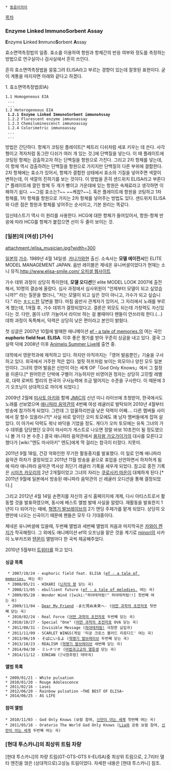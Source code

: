  * [[동음이의어]]
[[목차]]
=== Enzyme Linked ImmunoSorbent Assay ===
'''E'''nzyme '''L'''inked '''I'''mmuno'''S'''orbent '''A'''ssay

효소면역측정법의 일종. 효소를 이용하여 항원과 항체간의 반응 여부와 정도를 측정하는 방법으로 연구실이나 검사실에서 흔히 쓰인다.

흔히 효소면역측정법을 뭉뚱그려 ELISA라고 부르는 경향이 있는데 잘못된 표현이다. 굳이 계통을 따지자면 아래와 같다고 하겠다. 

1. 효소면역측정법(EIA)
 1.1 Homogeneous EIA
  ...
  ...
 1.2 Heterogeneous EIA
  '''1.2.1 Enzyme Linked ImmunoSorbent immunoAssay'''
  1.2.2 Flurescent enzyme immunoassay
  1.2.3 Chemiluminescenct immunoassay
  1.2.4 Colorimetric immunoassay
  ...
  ...  

방법은 간단하다. 항체가 코팅된 플레이트[* 페트리 디쉬처럼 세포 키우는 데 쓴다. 사각형이고 격자처럼 동그란 디쉬가 여러 개 있는 것.]에 단백질을 넣는다. 이 때 플레이트에 코팅된 항체는 검출하고자 하는 단백질을 항원으로 가진다. 그리고 2차 항체를 넣는데, 이 항체 역시 검출하려는 단백질을 항원으로 가지지만 단백질의 다른 부위에 결합한다. 2차 항체에는 효소가 있어서, 항체가 결합한 상태에서 효소의 기질을 넣어주면 색깔이 변하는데, 이 색깔의 진하기를 보는 것이다. 이 방법을 흔히 샌드위치 ELISA라고 부른다[* 플레이트에 깔린 항체 두 개가 빵이고 가운데에 있는 항원은 속재료라고 생각하면 이해하기 쉽다. ~~그럼 효소는?~~ ~~케찹?~~].  
혹은 플레이트에 항원을 코팅하고 1차 항체를, 1차 항체를 항원으로 가지는 2차 항체를 넣어주는 방법도 있다. 샌드위치 ELISA와 다른 점은 항원과 항체를 넣어주는 순서이고, 기본 원리는 똑같다. 

임신테스트기 역시 이 원리를 사용한다. HCG에 대한 항체가 들어있어서, 항원-항체 반응에 따라 HCG를 항체가 붙잡으면 선이 두 줄이 보이는 것. 

=== [일본]의 [여성] [가수] ===
attachment:/elisa_musician.jpg?width=300

[[일본]]의 [[가수]]. 1989년 4월 14일생. [[카나가와]]현 출신. 소속사는 '''모델 에이전시'''인 ELITE MODEL MANAGEMENT JAPAN. 음반 레이블은 제네온 유니버셜이었다가 현재는 소니 뮤직.[[http://www.elisa-smile.com/ 오피셜 웹사이트]]

가수 데뷔 과정이 상당히 특이한데, '''모델 오디션'''인 elite MODEL LOOK 2007에 출전해서, 10명의 결승에 올랐다. 심사 과정에서 심사위원이 "언제부터 모델이 되고 싶었습니까?" 라는 질문을 했더니, "저는 모델이 되고 싶은 것이 아니고, 가수가 되고 싶습니다." 라는 [[ㅎㄷㄷ]]한 답변을 했다. 마침 음반사 관계자가 있어서, 그 자리에서 노래를 부르게 했는데, 1개월 후, 가수 데뷔가 결정되었다고. 결론은 외모도 되는데 가창력도 자신있다는 것. 다만, 몸이 너무 가늘어서 라이브 하는 걸 볼때마다 팬들이 안쓰러워 한다.(...) 데뷔 과정이 독특해서, 덕력은 상당히 낮은 편이라고 본인이 밝혔다.

첫 싱글은 2007년 10월에 발매한 애니메이션 [[ef - a tale of memories.]]의 여는 곡인 '''euphoric field feat. ELISA'''. 이후 좋은 평가를 받아 꾸준히 싱글을 내고 있다. 결국 그 실력 덕에 2008년 이후 [[Animelo Summer Live]]에 출연 중.

대학에서 영문학과에 재적하고 있다. 하지만 아직까지는「영어 발음뿐인」기술을 구사하고 있다. 외국에서 거주한 적은 없다. 얼핏 하프처럼 보이는 외모이나 양친 모두 일본인이다. 그녀의 영어 발음은 신만이 아는 세계 OP「God Only Knows」에서 그 절정을 이룬다.[* 원어민은 단박에 구별이 가능하지만 비영어권 청자는 상당히 고민할 레벨로, 대략 로버트 할리의 한국어 구사능력에 조금 떨어지는 수준을 구사한다. 이 때문에 3기 오프닝이 상대적으로 까이게 되었다.]

2009년 2월에 [[미사토 아키]]와 함께 [[JMIC]]의 신년 미니 라이브에 초청받아, 한국에서도 노래를 선보였으며 [[애니파라 음악관]]의 4번째 여성 레귤러로 발탁되어 2010년 4월부터 방송에 참가하게 되었다. 그런데 그 암울하리만큼 낮은 덕력이 어째.... 다른 멤버들 사이에서 잘 할수 있을라나?[* 사실 바로 앞이던 오미 토모에도 꽤 남자 멤버들에게 잡혀 살았다. 이 아가씨 덕력도 워낙 바닥을 기었을 정도. 게다가 오미 토모에는 유독 그녀의 가수 데뷔를 담당했던 오쿠이 마사미가 게스트로 나오면 정말 바보 10초전이 될 정도였으니 볼 거 다 본 수준.] 결국 애니파라 음악관에서 [[용자왕 가오가이가]]의 대사를 모른다고 했다가 [wiki:"엔도 마사아키" 엔도]에게 딱 걸리는 참극이 터졌다. 지못미.

2011년 9월 18일, 건강 악화인한 무기한 활동중지를 발표했다. 이 일로 인해 애니파라 음악관 하차가 결정되었고 2011년 11월 방송을 끝으로 휴업을 선언하면서 하차하게 됨에 따라 애니파라 음악관 역사상 최단기 레귤러 기록을 세우게 되었다. 참고로 종전 기록은 [[시미즈 카오리]]의 2년 2개월이었고 그녀의 자리는 [[쿠로사키 마온]]이 대체하게 된다.[* 2011년 9월에 일본에서 방송된 애니파라 음악관의 신 레귤러 오디션을 통해 결정되었다.]

그리고 2012년 4월 14일 손편지를 자신의 공식 홈페이지에 개제, 다시 아티스트로서 활동할 것을 발표하였으며, 동시에 베스트 앨범 발매 사실을 알렸다. 재활동을 발표한지 1년이 다 되어가는 때에, [[혁명기 발브레이브]]의 2기 엔딩 주제가를 맡게 되었다. 상당히 오랜만에 나오는 신곡이기 때문에 팬들은 모두 다 기대중이다.

제네온 유니버셜에 있을때, 두번째 앨범과 세번째 앨범의 처음과 마지막곡은 [[카와이 켄지]]가 작곡해줬다. 그 외에도 애니메이션 ef의 오프닝을 맡은 것을 계기로 [[minori]]의 사카이 노부카즈와 [[텐몬]]이 앨범마다 한 곡씩 제공해주었다.

2010년 5월부터 [[트위터]]를 하고 있다.

==== 싱글 목록 ====
  * 2007/10/24 - euphoric field feat. ELISA ([[ef - a tale of memories.]] 여는 곡)
  * 2008/05/21 - HIKARI ([[닌자의 왕]] 닫는 곡)
  * 2008/11/05 - ebullient future ([[ef - a tale of melodies.]] 여는 곡)
  * 2009/05/20 - Wonder Wind ([wiki:"하야테처럼!" 하야테처럼!!] 첫번째 여는 곡)
  * 2009/11/04 - [[Dear My Friend]] -まだ見ぬ未来へ- ([[어떤 과학의 초전자포]] 첫번째 닫는 곡)
  * 2010/02/24 - Real Force ([[어떤 과학의 초전자포]] 두번째 닫는 곡)
  * 2010/10/27 - Special "One" ([[어떤 과학의 초전자포]] OVA 닫는 곡)
  * 2011/08/31 - Invisible Message ([[하야테처럼!]] 극장판 삽입곡)
  * 2011/11/09 - SCARLET WINGS(게임 '미궁 크로스 블러드 리로디드' 여는 곡)
  * 2013/06/19 - そばにいるよ ([[혁명기 발브레이브]] 두번째 닫는 곡)
  * 2013/10/23 - REALISM ([[혁명기 발브레이브]] 세번째 닫는 곡)
  * 2014/04/30 - ミレナリオ ([[마법과고교의 열등생]] 닫는 곡)
  * 2014/11/12 - EONIAN ([낙원추방] 테마곡)

==== 앨범 목록 ====
 * 2009/01/21 - White pulsation
 * 2010/01/20 - Rouge Adolescence 
 * 2011/02/16 - Lasei
 * 2012/06/20 - Rainbow pulsation ~THE BEST OF ELISA~
 * 2014/06/25 - AS LIFE
==== 참여 앨범 ====
 * 2010/11/03 - God Only Knows (보컬 참여, [[신만이 아는 세계]] 첫번째 여는 곡)
 * 2011/05/18 - Oratorio The World God Only Knows ([[Lia]]와 공동 보컬 참여, [[신만이 아는 세계]] 두번째 여는 곡)

=== [현대 투스카니]의 최상위 트림 차량 ===
[현대 투스카니]의 차량 트림(GT-GTS-GTS II-ELISA)중 최상위 트림으로, 2.7리터 델타 엔진을 얹은 (상대적으로)고성능 트림이었다. 자세한 내용은 [현대 투스카니] 참조.
